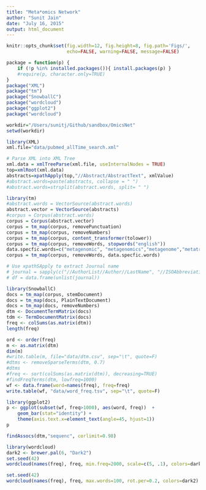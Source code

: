 ```yaml
---
title: "Meta*omics Network"
author: "Sunit Jain"
date: "July 16, 2015"
output: html_document
---
```

```r
knitr::opts_chunk$set(fig.width=12, fig.height=8, fig.path='Figs/',
                      echo=FALSE, warning=FALSE, message=FALSE)
```


```r
package = function(p) {
	if (!p %in% installed.packages()){ install.packages(p) }
	#require(p, character.only=TRUE)
}
package("XML")
package("tm")
package("SnowballC")
package("wordcloud") 
package("ggplot2")
package("wordcloud")
```

```r
workdir="/Users/sunitj/Github/sandbox/OmicsNet"
setwd(workdir)
```

```r
library(XML)
xml.file="data/pubmed_allTime_search.xml"

# Parse XML into XML Tree
xml.data = xmlTreeParse(xml.file, useInternalNodes = TRUE)
top=xmlRoot(xml.data)
abstracts=xpathApply(top,"//Abstract/AbstractText", xmlValue)
#abstract.words=paste(abstracts, collapse = " ")
#abstract.words=strsplit(abstract.words, split= " ")
```

```r
library(tm)
#abstract.words = VectorSource(abstract.words)
abstract.vector = VectorSource(abstracts)
#corpus = Corpus(abstract.words)
corpus = Corpus(abstract.vector)
corpus = tm_map(corpus, removePunctuation)
corpus = tm_map(corpus, removeNumbers)
corpus = tm_map(corpus, content_transformer(tolower))
corpus = tm_map(corpus, removeWords, stopwords("english"))
data.specfic.words=c("metagenomic", "metagenomics","metagenome","metatranscriptome","metatranscriptomic","metatranscriptomics","metaproteome","metaproteomic","metaproteomics","sequencing","sequence","studies", "studying", "analysis", "using", "uses")
corpus = tm_map(corpus, removeWords, data.specfic.words)
```

```r
# Use xpathSApply to extract Journal name
# journal = sapply(c("//AuthorList//Author//LastName", "//ISOAbbreviation"), xpathApply, doc = xml.data, fun = xmlValue)
# df = data.frame(unlist(journal))
```

```r
library(SnowballC) 
docs = tm_map(corpus, stemDocument)
docs = tm_map(docs, PlainTextDocument) 
docs = tm_map(docs, removeNumbers)
dtm <- DocumentTermMatrix(docs)
tdm <- TermDocumentMatrix(docs)
freq <- colSums(as.matrix(dtm))
length(freq) 

ord <- order(freq) 
m <- as.matrix(dtm)   
dim(m)   
#write.table(m, file="data/dtm.csv", sep="\t", quote=F)  
#dtms <- removeSparseTerms(dtm, 0.7)
#dtms
#freq <- sort(colSums(as.matrix(dtm)), decreasing=TRUE)
#findFreqTerms(dtm, lowfreq=1000)
wf <- data.frame(word=names(freq), freq=freq)
write.table(wf, "data/word_freq.tsv", sep="\t", quote=F)
```


```r
library(ggplot2)
p <- ggplot(subset(wf, freq>1000), aes(word, freq))  +
	geom_bar(stat="identity") +
	theme(axis.text.x=element_text(angle=45, hjust=1))   
p  
```


```r
findAssocs(dtm,"sequenc", corlimit=0.98)
```


```r
library(wordcloud)
dark2 <- brewer.pal(6, "Dark2")   
set.seed(42)
wordcloud(names(freq), freq, min.freq=2000, scale=c(5, .1), colors=dark2)
```


```r
set.seed(42)
wordcloud(names(freq), freq, max.words=100, rot.per=0.2, colors=dark2) 
```

